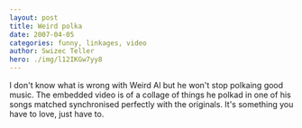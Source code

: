 ```yaml
---
layout: post
title: Weird polka
date: 2007-04-05
categories: funny, linkages, video
author: Swizec Teller
hero: ./img/l12IKGw7yy8
---
```


I don't know what is wrong with Weird Al but he won't stop polkaing good music. The embedded video is of a collage of things he polkad in one of his songs matched synchronised perfectly with the originals. It's something you have to love, just have to.
